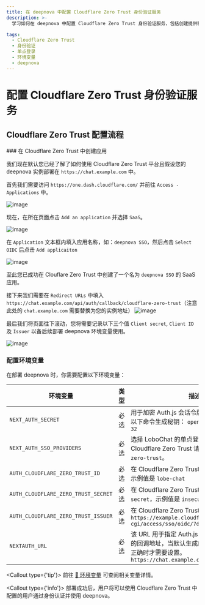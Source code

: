```yaml
---
title: 在 deepnova 中配置 Cloudflare Zero Trust 身份验证服务
description: >-
  学习如何在 deepnova 中配置 Cloudflare Zero Trust 身份验证服务，包括创建提供程序、配置环境变量和部署 deepnova。详细步骤和必要环境变量设置。

tags:
  - Cloudflare Zero Trust
  - 身份验证
  - 单点登录
  - 环境变量
  - deepnova
---
```


# 配置 Cloudflare Zero Trust 身份验证服务

## Cloudflare Zero Trust 配置流程

<Steps>
  ### 在 Cloudflare Zero Trust 中创建应用

  我们现在默认您已经了解了如何使用 Cloudflare Zero Trust 平台且假设您的 deepnova 实例部署在 `https://chat.example.com` 中。

  首先我们需要访问 `https://one.dash.cloudflare.com/` 并前往 `Access - Applications` 中。

  ![image](https://github.com/user-attachments/assets/4d671a7c-5d94-4c4b-b4fd-71a5a0e9d227)

  现在，在所在页面点击 `Add an application` 并选择 `SaaS`。

  ![image](https://github.com/user-attachments/assets/3da4c8c4-88c6-40a9-8005-6a0a44aa3b1f)

  在 `Application` 文本框内填入应用名称，如：`deepnova SSO`，然后点击 `Select OIDC` 后点击 `Add applicaiton`

  ![image](https://github.com/user-attachments/assets/16cd9aef-c87b-48a4-95c0-b666082e7515)

  至此您已成功在 Clouflare Zero Trust 中创建了一个名为 `deepnova SSO` 的 SaaS 应用。

  接下来我们需要在 `Redirect URLs` 中填入 `https://chat.example.com/api/auth/callback/cloudflare-zero-trust`（注意此处的 `chat.example.com` 需要替换为您的实例地址） ![image](https://github.com/user-attachments/assets/433fdce4-0af5-417f-b80d-163c2d4f02f6)

  最后我们将页面往下滚动，您将需要记录以下三个值 `Client secret`, `Client ID` 及 `Issuer` 以备后续部署 deepnova 环境变量使用。

  ![image](https://github.com/user-attachments/assets/2dd3cde5-fa0d-4f52-b82b-28d9e89379a0)

  ### 配置环境变量

  在部署 deepnova 时，你需要配置以下环境变量：

  | 环境变量                                | 类型 | 描述                                                                                                           |
  | ----------------------------------- | -- | ------------------------------------------------------------------------------------------------------------ |
  | `NEXT_AUTH_SECRET`                  | 必选 | 用于加密 Auth.js 会话令牌的密钥。您可以使用以下命令生成秘钥： `openssl rand -base64 32`                                                |
  | `NEXT_AUTH_SSO_PROVIDERS`           | 必选 | 选择 LoboChat 的单点登录提供商。使用 Cloudflare Zero Trust 请填写 `cloudflare-zero-trust`。                                   |
  | `AUTH_CLOUDFLARE_ZERO_TRUST_ID`     | 必选 | 在 Cloudflare Zero Trust 生成的 `Client ID`，示例值是 `lobe-chat`                                                     |
  | `AUTH_CLOUDFLARE_ZERO_TRUST_SECRET` | 必选 | 在 Cloudflare Zero Trust 生成的 `Client secret`，示例值是 `insecure_secret`                                           |
  | `AUTH_CLOUDFLARE_ZERO_TRUST_ISSUER` | 必选 | 在 Cloudflare Zero Trust 生成的 `Issuer`，例如 `https://example.cloudflareaccess.com/cdn-cgi/access/sso/oidc/7db0f` |
  | `NEXTAUTH_URL`                      | 必选 | 该 URL 用于指定 Auth.js 在执行 OAuth 验证时的回调地址，当默认生成的重定向地址发生不正确时才需要设置。`https://chat.example.com/api/auth`             |

  <Callout type={'tip'}>
    前往 [📘 环境变量](/zh/docs/self-hosting/environment-variable#Cloudflare%20Zero%20Trust) 可查阅相关变量详情。
  </Callout>
</Steps>

<Callout type={'info'}>
  部署成功后，用户将可以使用 Cloudflare Zero Trust 中配置的用户通过身份认证并使用 deepnova。
</Callout>
